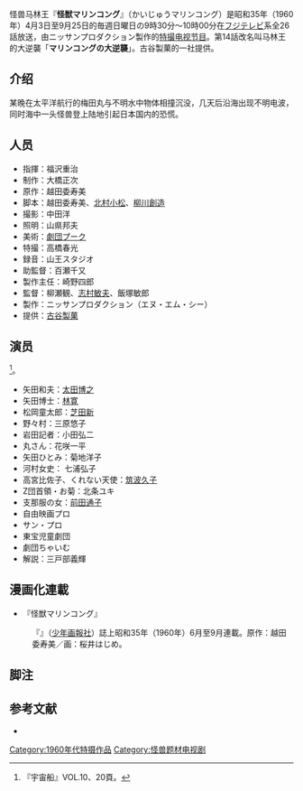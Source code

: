 怪兽马林王『'''怪獣マリンコング'''』（かいじゅうマリンコング）是昭和35年（1960年）4月3日至9月25日的毎週日曜日の9時30分～10時00分在[[フジテレビジョン|フジテレビ]]系全26話放送，由ニッサンプロダクション製作的[[特撮|特撮]][[电视节目|电视节目]]。第14話改名叫马林王的大逆襲「'''マリンコングの大逆襲'''」。古谷製菓的一社提供。
==介绍==
某晚在太平洋航行的梅田丸与不明水中物体相撞沉没，几天后沿海出现不明电波，同时海中一头怪兽登上陆地引起日本国内的恐慌。
==人员==
* 指揮：福沢重治
* 制作：大橋正次
* 原作：越田委寿美
* 脚本：越田委寿美、[[北村小松|北村小松]]、[[柳川創造|柳川創造]]
* 撮影：中田洋
* 照明：山県邦夫
* 美術：[[人形劇団プーク|劇団プーク]]
* 特撮：高橋春光
* 録音：山王スタジオ
* 助監督：百瀬千又
* 製作主任：崎野四郎
* 監督：柳瀬観、[[志村敏夫|志村敏夫]]、飯塚敏郎
* 製作：ニッサンプロダクション（エヌ・エム・シー）
* 提供：[[古谷製菓|古谷製菓]]
==演员==
<ref>『宇宙船』VOL.10、20頁。</ref>。

* 矢田和夫：[[太田博之|太田博之]]
* 矢田博士：[[林寛|林寛]]
* 松岡童太郎：[[芝田新|芝田新]]
* 野々村：三原悠子
* 岩田記者：小田弘二
* 丸さん：花咲一平
* 矢田ひとみ：菊地洋子
* 河村女史： 七浦弘子
* 高宮比佐子、くれない天使：[[筑波久子|筑波久子]]
* Z団首領・お菊：北条ユキ
* 支那服の女：[[前田通子|前田通子]]
* 自由映画プロ
* サン・プロ
* 東宝児童劇団
* 劇団ちゃいむ
* 解説：三戸部義輝
== 漫画化連載 ==
*『怪獣マリンコング』
:『{{tsl|ja|少年画報|}}』（[[少年画報社|少年画報社]]）誌上昭和35年（1960年）6月至9月連載。原作：越田委寿美／画：桜井はじめ。
== 脚注 ==
<references />
== 参考文献 ==
* {{Cite book 
|date = 1990-03-24 
|title = [[全怪獣怪人|全怪獣怪人]] 
|publisher = [[勁文社|勁文社]] 
|volume = 上巻 
|id=C0676
|isbn = 4-7669-0962-3 
|ref={{SfnRef|全怪獣怪人 上|1990}}
}}

{{DEFAULTSORT:かいしゆうまりんこんく}}
[[Category:1960年代特摄作品|Category:1960年代特摄作品]]
[[Category:怪兽题材电视剧|Category:怪兽题材电视剧]]


{{Tv-stub}}